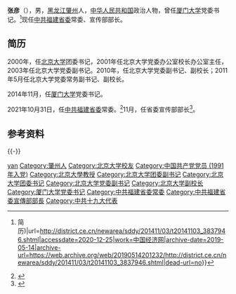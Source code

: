 {{Otheruses|other=名为张彦的其他人物|张彦}}

'''张彦'''（{{bd|1969年|11月||catIdx=Zhang张}}），男，[[黑龙江|黑龙江]][[肇州|肇州]]人，[[中华人民共和国|中华人民共和国]]政治人物，曾任[[厦门大学|厦门大学]]党委书记。<ref>{{Cite web|title=69年出生北大副校长张彦接替杨振斌任厦门大学党委书记(图{{!}}简历)|url=http://district.ce.cn/newarea/sddy/201411/03/t20141103_3837946.shtml|accessdate=2020-12-25|work=中国经济网|archive-date=2019-05-14|archive-url=https://web.archive.org/web/20190514201232/http://district.ce.cn/newarea/sddy/201411/03/t20141103_3837946.shtml|dead-url=no}}</ref>现任[[中共福建省委|中共福建省委]]常委、宣传部部长。

== 简历 ==
2000年，任[[北京大学|北京大学]]团委书记，2001年任北京大学党委办公室校长办公室主任，2003年任北京大学党委副书记。2010年，任北京大学党委副书记、副校长；2011年5月任北京大学党委常务副书记、副校长。

2014年11月，任[[厦门大学|厦门大学]]党委书记。

2021年10月31日，任[[中共福建省委|中共福建省委]]常委。<ref>{{Cite web|title=罗东川任福建省委副书记，张彦任福建省委常委|url=https://www.sohu.com/a/www.sohu.com/a/498377071_114988|access-date=2021-10-31|work=www.sohu.com|language=}}</ref>11月，任省委宣传部部长<ref>{{Cite web|title=张彦任福建省委宣传部部长|url=http://district.ce.cn/newarea/sddy/202111/20/t20211120_37101266.shtml|access-date=2021-11-20|archive-date=2021-11-22|archive-url=https://web.archive.org/web/20211122015349/http://district.ce.cn/newarea/sddy/202111/20/t20211120_37101266.shtml|dead-url=no}}</ref>。

== 参考资料 ==
{{reflist}}

{{-}}
{{start box}}
{{s-ppo|cpc}}
{{s-before|[[邢善萍|邢善萍]]}}
{{s-title|[[中国共产党福建省委员会|中国共产党福建省委员会]]宣传部长|2021年11月－}}
{{s-inc}}
{{s-before|[[杨振斌|杨振斌]]}}
{{s-title|[[中国共产党厦门大学委员会|中国共产党厦门大学委员会]]书记|2014年11月－2021年10月}}
{{s-after|[[张荣_(1964年)|张荣]]}}
{{end box}}
{{中国人物小作品}}
{{福建省领导人}}
{{厦门大学}}

{{Authority control}}
{{DEFAULTSORT:Zhang张}}
[[Category:张姓|yan]]
[[Category:肇州人|Category:肇州人]]
[[Category:北京大学校友|Category:北京大学校友]]
[[Category:中国共产党党员_(1991年入党)|Category:中国共产党党员 (1991年入党)]]
[[Category:北京大學教授|Category:北京大學教授]]
[[Category:北京大学团委副书记|Category:北京大学团委副书记]]
[[Category:北京大学团委书记|Category:北京大学团委书记]]
[[Category:北京大学党委副书记|Category:北京大学党委副书记]]
[[Category:北京大学副校长|Category:北京大学副校长]]
[[Category:厦门大学党委书记|Category:厦门大学党委书记]]
[[Category:中共福建省委常委|Category:中共福建省委常委]]
[[Category:中共福建省委宣傳部部長|Category:中共福建省委宣傳部部長]]
[[Category:中共十九大代表|Category:中共十九大代表]]